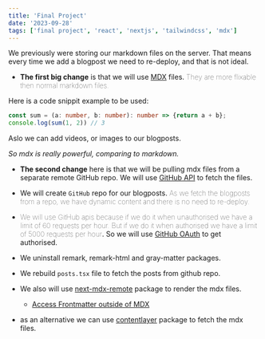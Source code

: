 ```yaml
---
title: 'Final Project'
date: '2023-09-28'
tags: ['final project', 'react', 'nextjs', 'tailwindcss', 'mdx']
---
```

We previously were storing our markdown files on the server. That means every time we add a blogpost we need to re-deploy, and that is not ideal.

- **The first big change** is that we will use [MDX](https://mdxjs.com/docs/what-is-mdx) files. <span style="font-weight: lighter;">They are more flixable then normal markdown files.</span>  


Here is a code snippit example to be used:
```ts
const sum = (a: number, b: number): number => {return a + b};
console.log(sum(1, 2)) // 3
```
Aslo we can add videos, or images to our blogposts.

*So mdx is really powerful, comparing to markdown.*</br>

- **The second change** here is that we will be pulling mdx files from a separate remote GitHub repo. We will use [GitHub API](https://docs.github.com/en/rest) to fetch the files.
- We will create `GitHub` repo for our blogposts. <span style="font-weight: lighter;">As we fetch the blogposts from a repo, we have dynamic content and there is no need to re-deploy.</span></br>
 

- <span style="font-weight: lighter;">We will use GitHub apis because if we do it when unauthorised we have a limit of 60 requests per hour. But if we do it when authorised we have a limit of 5000 requests per hour</span>. So we will use [GitHub OAuth](https://docs.github.com/en/developers/apps/authorizing-oauth-apps) to get authorised.
- We uninstall remark, remark-html and gray-matter packages.
- We rebuild `posts.tsx` file to fetch the posts from github repo.
- We also will use [next-mdx-remote](https://www.npmjs.com/package/next-mdx-remote) package to render the mdx files.
    - [Access Frontmatter outside of MDX](https://github.com/hashicorp/next-mdx-remote#react-server-components-rsc--nextjs-app-directory-support)
- as an alternative we can use [contentlayer](https://contentlayer.dev/) package to fetch the mdx files.
